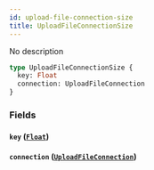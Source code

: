 ```yaml
---
id: upload-file-connection-size
title: UploadFileConnectionSize
---
```


No description

```graphql
type UploadFileConnectionSize {
  key: Float
  connection: UploadFileConnection
}
```

### Fields

#### `key` ([`Float`](/v1/scalars/float))

#### `connection` ([`UploadFileConnection`](/v1/objects/upload-file-connection))

